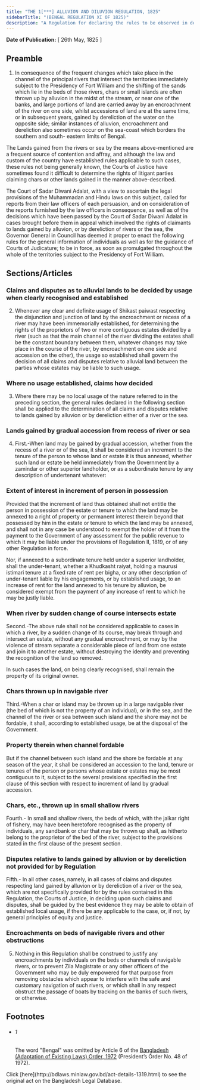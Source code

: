 ```yaml
---
title: "THE 1[***] ALLUVION AND DILUVION REGULATION, 1825"
sidebarTitle: "(BENGAL REGULATION XI OF 1825)"
description: "A Regulation for declaring the rules to be observed in determining claims to lands gained by alluvion, or by dereliction of a river or the sea."
---
```


**Date of Publication:** [ 26th May, 1825 ]

## Preamble

1. In consequence of the frequent changes which take place in the channel of the principal rivers that intersect the territories immediately subject to the Presidency of Fort William and the shifting of the sands which lie in the beds of those rivers, chars or small islands are often thrown up by alluvion in the midst of the stream, or near one of the banks, and large portions of land are carried away by an encroachment of the river on one side, whilst accessions of land are at the same time, or in subsequent years, gained by dereliction of the water on the opposite side; similar instances of alluvion, encroachment and dereliction also sometimes occur on the sea-coast which borders the southern and south- eastern limits of Bengal.

The Lands gained from the rivers or sea by the means above-mentioned are a frequent source of contention and affray, and although the law and custom of the country have established rules applicable to such cases, these rules not being generally known, the Courts of Justice have sometimes found it difficult to determine the rights of litigant parties claiming chars or other lands gained in the manner above-described.

The Court of Sadar Diwani Adalat, with a view to ascertain the legal provisions of the Muhammadan and Hindu laws on this subject, called for reports from their law officers of each persuasion, and on consideration of the reports furnished by the law officers in consequence, as well as of the decisions which have been passed by the Court of Sadar Diwani Adalat in cases brought before them in appeal which involved the rights of claimants to lands gained by alluvion, or by dereliction of rivers or the sea, the Governor General in Council has deemed it proper to enact the following rules for the general information of individuals as well as for the guidance of Courts of Judicature; to be in force, as soon as promulgated throughout the whole of the territories subject to the Presidency of Fort William.

## Sections/Articles

### Claims and disputes as to alluvial lands to be decided by usage when clearly recognised and established

2. Whenever any clear and definite usage of Shikast paiwast respecting the disjunction and junction of land by the encroachment or recess of a river may have been immemorially established, for determining the rights of the proprietors of two or more contiguous estates divided by a river (such as that the main channel of the river dividing the estates shall be the constant boundary between them, whatever changes may take place in the course of the river, by encroachment on one side and accession on the other), the usage so established shall govern the decision of all claims and disputes relative to alluvial land between the parties whose estates may be liable to such usage.

### Where no usage established, claims how decided

3. Where there may be no local usage of the nature referred to in the preceding section, the general rules declared in the following section shall be applied to the determination of all claims and disputes relative to lands gained by alluvion or by dereliction either of a river or the sea.

### Lands gained by gradual accession from recess of river or sea

4. First.-When land may be gained by gradual accession, whether from the recess of a river or of the sea, it shall be considered an increment to the tenure of the person to whose land or estate it is thus annexed, whether such land or estate be held immediately from the Government by a zamindar or other superior landholder, or as a subordinate tenure by any description of undertenant whatever:

### Extent of interest in increment of person in possession

Provided that the increment of land thus obtained shall not entitle the person in possession of the estate or tenure to which the land may be annexed to a right of property or permanent interest therein beyond that possessed by him in the estate or tenure to which the land may be annexed, and shall not in any case be understood to exempt the holder of it from the payment to the Government of any assessment for the public revenue to which it may be liable under the provisions of Regulation II, 1819, or of any other Regulation in force.

Nor, if annexed to a subordinate tenure held under a superior landholder, shall the under-tenant, whether a Khudkasht raiyat, holding a maurusi istimari tenure at a fixed rate of rent per bigha, or any other description of under-tenant liable by his engagements, or by established usage, to an increase of rent for the land annexed to his tenure by alluvion, be considered exempt from the payment of any increase of rent to which he may be justly liable.

### When river by sudden change of course intersects estate

Second.-The above rule shall not be considered applicable to cases in which a river, by a sudden change of its course, may break through and intersect an estate, without any gradual encroachment, or may by the violence of stream separate a considerable piece of land from one estate and join it to another estate, without destroying the identity and preventing the recognition of the land so removed.

In such cases the land, on being clearly recognised, shall remain the property of its original owner.

### Chars thrown up in navigable river

Third.-When a char or island may be thrown up in a large navigable river (the bed of which is not the property of an individual), or in the sea, and the channel of the river or sea between such island and the shore may not be fordable, it shall, according to established usage, be at the disposal of the Government.

### Property therein when channel fordable

But if the channel between such island and the shore be fordable at any season of the year, it shall be considered an accession to the land, tenure or tenures of the person or persons whose estate or estates may be most contiguous to it, subject to the several provisions specified in the first clause of this section with respect to increment of land by gradual accession.

### Chars, etc., thrown up in small shallow rivers

Fourth.- In small and shallow rivers, the beds of which, with the jalkar right of fishery, may have been heretofore recognised as the property of individuals, any sandbank or char that may be thrown up shall, as hitherto belong to the proprietor of the bed of the river, subject to the provisions stated in the first clause of the present section.

### Disputes relative to lands gained by alluvion or by dereliction not provided for by Regulation

Fifth.- In all other cases, namely, in all cases of claims and disputes respecting land gained by alluvion or by dereliction of a river or the sea, which are not specifically provided for by the rules contained in this Regulation, the Courts of Justice, in deciding upon such claims and disputes, shall be guided by the best evidence they may be able to obtain of established local usage, if there be any applicable to the case, or, if not, by general principles of equity and justice.

### Encroachments on beds of navigable rivers and other obstructions

5. Nothing in this Regulation shall be construed to justify any encroachments by individuals on the beds or channels of navigable rivers, or to prevent Zila Magistrate or any other officers of the Government who may be duly empowered for that purpose from removing obstacles which appear to interfere with the safe and customary navigation of such rivers, or which shall in any respect obstruct the passage of boats by tracking on the banks of such rivers, or otherwise.

## Footnotes

- ###### 1

  The word "Bengal" was omitted by Article 6 of the [Bangladesh (Adaptation of Existing Laws) Order, 1972](/laws/volume-15/act-388 "Bangladesh (Adaptation of Existing Laws) Order, 1972 ") (President’s Order No. 48 of 1972).

<Note>
  Click [here](http://bdlaws.minlaw.gov.bd/act-details-1319.html) to see the original act on the Bangladesh Legal Database.
</Note>
